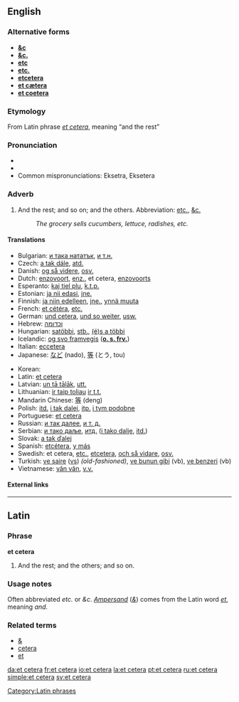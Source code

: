 ==English==

===Alternative forms===
*'''[[&c]]''' {{italbrac|archaic}}
*'''[[&c.]]''' {{italbrac|archaic}}
*'''[[etc]]'''
*'''[[etc.]]'''
*'''[[etcetera]]'''
*'''[[et cætera]]'''
*'''[[et coetera]]'''

===Etymology===
From Latin phrase ''[[#Latin|et cetera]]'', meaning “and the rest”

===Pronunciation===
*{{IPA|/ˌɛt ˈsɛtərə/}}
*{{audio|en-us-etc.ogg|Audio (US)}}
*Common mispronunciations: Eksetra, Eksetera

===Adverb===
{{en-adv|-}}

# And the rest; and so on; and the others. Abbreviation: [[etc.]], [[&c.]]
#: ''The grocery sells cucumbers, lettuce, radishes, etc.''

====Translations====
{{trans-top|and so on}}
*Bulgarian: [[и така нататък]], [[и т.н.]]
*Czech: [[a tak dále]], [[atd.]]
*Danish: [[og så videre]], [[osv.]]
*Dutch: [[enzovoort]], [[enz.]], et cetera, [[enzovoorts]]
*Esperanto: [[kaj tiel plu]], [[k.t.p.]]
*Estonian: [[ja nii edasi]], [[jne.]]
*Finnish: [[ja niin edelleen]], [[jne.]], [[ynnä muuta]]
*French: [[et cétéra]], [[etc.]]
*German: [[und cetera]], [[und so weiter]], [[usw.]]
*Hebrew: [[וכדומה]]
*Hungarian: [[satöbbi]], [[stb.]], [[(é)s a többi]]
*Icelandic: [[og svo framvegis]] ('''[[o. s. frv.]]''')
*Italian: [[eccetera]]
*Japanese: [[など]] (nado), [[等]] (とう, tou)
{{trans-mid}}
*Korean: {{ko-inline|기타|gita}}
*Latin: [[et cetera]]
*Latvian: [[un tā tālāk]], [[utt.]]
*Lithuanian: [[ir taip toliau]] [[ir t.t.]]
*Mandarin Chinese: [[等]] (deng)
*Polish: [[itd.]] [[i tak dalej]], [[itp.]] [[i tym podobne]]
*Portuguese: [[et cetera]]
*Russian: [[и так далее]], [[и т. д.]]
*Serbian: [[и тако даље]], [[итд.]] ([[i tako dalje]], [[itd.]])
*Slovak: [[a tak ďalej]]
*Spanish: [[etcétera]], [[y más]]
*Swedish: et cetera, [[etc.]], [[etcetera]], [[och så vidare]], [[osv.]]
*Turkish: [[ve saire]] ([[vs]]) ''(old-fashioned)'', [[ve bunun gibi]] (vb), [[ve benzeri]] (vb)
*Vietnamese: [[vân vân]], [[v.v.]]
{{trans-bottom}}

====External links====
{{pedialite}}

----

==Latin==

===Phrase===
'''et cetera'''

# And the rest; and the others; and so on.

===Usage notes===
Often abbreviated ''etc.'' or ''&c''. ''[[Ampersand]]'' (''[[&]]'') comes from the Latin word ''[[et#Latin|et]]'', meaning ''and''.

===Related terms===
*[[&]]
*[[cetera]]
*[[et]]

[[Category:Latin phrases]]

[[da:et cetera]]
[[fr:et cetera]]
[[io:et cetera]]
[[la:et cetera]]
[[pt:et cetera]]
[[ru:et cetera]]
[[simple:et cetera]]
[[sv:et cetera]]